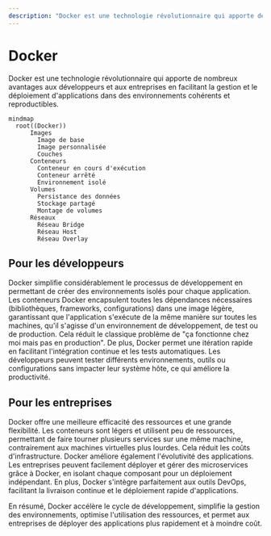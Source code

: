 ```yaml
---
description: "Docker est une technologie révolutionnaire qui apporte de nombreux avantages aux développeurs et aux entreprises en facilitant la gestion et le déploiement d'applications dans des environnements cohérents et reproductibles."
---
```


# Docker

Docker est une technologie révolutionnaire qui apporte de nombreux avantages aux développeurs et aux entreprises en facilitant la gestion et le déploiement d'applications dans des environnements cohérents et reproductibles.
```mermaid
mindmap
  root((Docker))
      Images
        Image de base
        Image personnalisée
        Couches
      Conteneurs
        Conteneur en cours d'exécution
        Conteneur arrêté
        Environnement isolé
      Volumes
        Persistance des données
        Stockage partagé
        Montage de volumes
      Réseaux
        Réseau Bridge
        Réseau Host
        Réseau Overlay
```

## Pour les **développeurs**
Docker simplifie considérablement le processus de développement en permettant de créer des environnements isolés pour chaque application. Les conteneurs Docker encapsulent toutes les dépendances nécessaires (bibliothèques, frameworks, configurations) dans une image légère, garantissant que l'application s'exécute de la même manière sur toutes les machines, qu'il s'agisse d'un environnement de développement, de test ou de production. Cela réduit le classique problème de "ça fonctionne chez moi mais pas en production". De plus, Docker permet une itération rapide en facilitant l'intégration continue et les tests automatiques. Les développeurs peuvent tester différents environnements, outils ou configurations sans impacter leur système hôte, ce qui améliore la productivité.

## Pour les **entreprises**
Docker offre une meilleure efficacité des ressources et une grande flexibilité. Les conteneurs sont légers et utilisent peu de ressources, permettant de faire tourner plusieurs services sur une même machine, contrairement aux machines virtuelles plus lourdes. Cela réduit les coûts d'infrastructure. Docker améliore également l'évolutivité des applications. Les entreprises peuvent facilement déployer et gérer des microservices grâce à Docker, en isolant chaque composant pour un déploiement indépendant. En plus, Docker s'intègre parfaitement aux outils DevOps, facilitant la livraison continue et le déploiement rapide d'applications.

En résumé, Docker accélère le cycle de développement, simplifie la gestion des environnements, optimise l'utilisation des ressources, et permet aux entreprises de déployer des applications plus rapidement et à moindre coût.